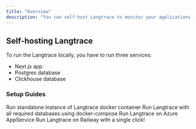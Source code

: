 ```yaml
---
title: "Overview"
description: "You can self-host Langtrace to monitor your applications. This guide will help you set up Langtrace on your own infrastructure."
---
```


## Self-hosting Langtrace

To run the Langtrace locally, you have to run three services:

- Next.js app
- Postgres database
- Clickhouse database

### Setup Guides

<CardGroup cols={3}>
	<Card
		title="Docker"
		icon="docker"
		href="/hosting/hosting_options/docker-standalone"
	>
		Run standalone instance of Langtrace docker container
	</Card>
	<Card
		title="Docker Compose"
		icon="container-storage"
		href="/hosting/hosting_options/docker-compose"
	>
		Run Langtrace with all required databases using docker-compose
	</Card>
	<Card title="Azure" icon="windows" href="/hosting/hosting_options/azure">
		Run Langtrace on Azure AppService
	</Card>
	<Card title="Railway" icon="train" href="/hosting/hosting_options/railway">
		Run Langtrace on Railway with a single click!
	</Card>
</CardGroup>
